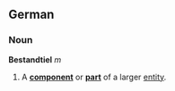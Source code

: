 ==German==
===Noun===
'''Bestandtiel''' ''m''

#A '''[[component]]''' or '''[[part]]''' of a larger [[entity]].